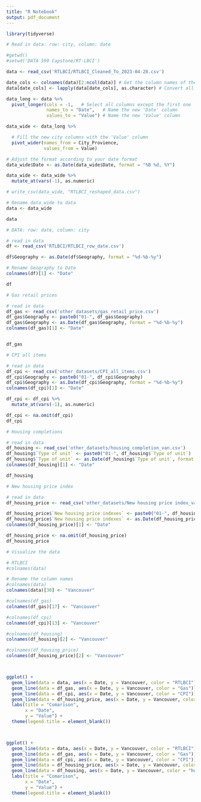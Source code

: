 ```yaml
---
title: "R Notebook"
output: pdf_document
---
```


```r
library(tidyverse)
```

```r
# Read in data: row: city, column: date

#getwd()
#setwd('DATA 599 Capstone/RT-LBCI')

data <- read_csv('RTLBCI/RTLBCI_Cleaned_To_2023-04-28.csv')

date_cols <- colnames(data)[2:ncol(data)] # Get the column names of the date columns
data[date_cols] <- lapply(data[date_cols], as.character) # Convert all date columns to character

data_long <- data %>%
  pivot_longer(cols = -1,   # Select all columns except the first one
               names_to = "Date",   # Name the new 'Date' column
               values_to = "Value") # Name the new 'Value' column

data_wide <- data_long %>%

  # Fill the new city columns with the 'Value' column
  pivot_wider(names_from = City_Provience,
              values_from = Value)

# Adjust the format according to your date format
data_wide$Date <- as.Date(data_wide$Date, format = "%B %d, %Y")

data_wide <- data_wide %>%
  mutate_at(vars(-1), as.numeric)

# write_csv(data_wide, "RTLBCI_reshaped_data.csv")

# Rename data_wide to data
data <- data_wide

data
```
```r
# DATA: row: date, column: city

# read in data
df <- read_csv('RTLBCI/RTLBCI_row_date.csv')

df$Geography <- as.Date(df$Geography, format = "%d-%b-%y")

# Rename Geography to Date
colnames(df)[1] <- "Date"

df
```
```r
# Gas retail prices

# read in data
df_gas <- read_csv('other_datasets/gas_retail_price.csv')
df_gas$Geography <- paste0("01-", df_gas$Geography)
df_gas$Geography <- as.Date(df_gas$Geography, format = "%d-%b-%y")
colnames(df_gas)[1] <- "Date"


df_gas
```
```r
# CPI all items

# read in data
df_cpi <- read_csv('other_datasets/CPI_all_items.csv')
df_cpi$Geography <- paste0("01-", df_cpi$Geography)
df_cpi$Geography <- as.Date(df_cpi$Geography, format = "%d-%b-%y")
colnames(df_cpi)[1] <- "Date"

df_cpi <- df_cpi %>%
  mutate_at(vars(-1), as.numeric)

df_cpi <- na.omit(df_cpi)
df_cpi
```
```r
# Housing completions

# read in data
df_housing <- read_csv('other_datasets/housing_completion_van.csv')
df_housing$`Type of unit` <- paste0("01-", df_housing$`Type of unit`)
df_housing$`Type of unit` <- as.Date(df_housing$`Type of unit`, format = "%d-%b-%y")
colnames(df_housing)[1] <- "Date"

df_housing
```
```r
# New housing price index

# read in data
df_housing_price <- read_csv('other_datasets/New housing price index_van.csv')

df_housing_price$`New housing price indexes` <- paste0("01-", df_housing_price$`New housing price indexes`)
df_housing_price$`New housing price indexes` <- as.Date(df_housing_price$`New housing price indexes`, format = "%d-%b-%y")
colnames(df_housing_price)[1] <- "Date"

df_housing_price <- na.omit(df_housing_price)
df_housing_price

```
```r
# Visualize the data

# RTLBCI
#colnames(data)

# Rename the column names
#colnames(data)
colnames(data)[30] <- "Vancouver"

#colnames(df_gas)
colnames(df_gas)[17] <- "Vancouver"

#colnames(df_cpi)
colnames(df_cpi)[13] <- "Vancouver"

#colnames(df_housing)
colnames(df_housing)[2] <- "Vancouver"

#colnames(df_housing_price)
colnames(df_housing_price)[2] <- "Vancouver"



ggplot() +
  geom_line(data = data, aes(x = Date, y = Vancouver, color = "RTLBCI")) +
  geom_line(data = df_gas, aes(x = Date, y = Vancouver, color = "Gas")) +
  geom_line(data = df_cpi, aes(x = Date, y = Vancouver, color = "CPI")) +
  geom_line(data = df_housing_price, aes(x = Date, y = Vancouver, color = "Housing Price")) +
  labs(title = "Comarison",
       x = "Date",
       y = "Value") +
  theme(legend.title = element_blank())



ggplot() +
  geom_line(data = data, aes(x = Date, y = Vancouver, color = "RTLBCI")) +
  geom_line(data = df_gas, aes(x = Date, y = Vancouver, color = "Gas")) +
  geom_line(data = df_cpi, aes(x = Date, y = Vancouver, color = "CPI")) +
  geom_line(data = df_housing_price, aes(x = Date, y = Vancouver, color = "Housing Price")) +
  geom_line(data = df_housing, aes(x = Date, y = Vancouver, color = "housing completiion")) +
  labs(title = "Comarison",
       x = "Date",
       y = "Value") +
  theme(legend.title = element_blank())
```

